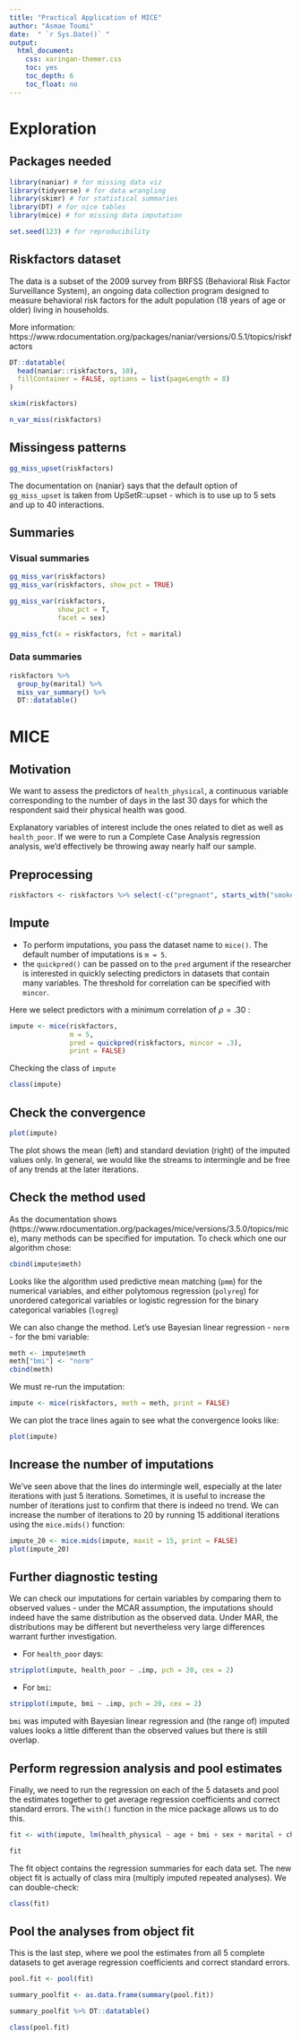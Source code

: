 ```yaml
---
title: "Practical Application of MICE"
author: "Asmae Toumi"
date:  " `r Sys.Date()` "
output:
  html_document:
    css: xaringan-themer.css
    toc: yes
    toc_depth: 6
    toc_float: no
---
```


# Exploration

## Packages needed

```r
library(naniar) # for missing data viz
library(tidyverse) # for data wrangling
library(skimr) # for statistical summaries
library(DT) # for nice tables 
library(mice) # for missing data imputation

set.seed(123) # for reproducibility 
```

## Riskfactors dataset

The data is a subset of the 2009 survey from BRFSS (Behavioral Risk Factor Surveillance System), an ongoing data collection program designed to measure behavioral risk factors for the adult population (18 years of age or older) living in households.

More information: https://www.rdocumentation.org/packages/naniar/versions/0.5.1/topics/riskfactors 


```r
DT::datatable(
  head(naniar::riskfactors, 10),
  fillContainer = FALSE, options = list(pageLength = 8)
)
```

```r
skim(riskfactors)
```

```r
n_var_miss(riskfactors)
```

## Missingess patterns 

```r
gg_miss_upset(riskfactors)
```

The documentation on {naniar} says that the default option of `gg_miss_upset` is taken from UpSetR::upset - which is to use up to 5 sets and up to 40 interactions. 

## Summaries

### Visual summaries
```r
gg_miss_var(riskfactors)
gg_miss_var(riskfactors, show_pct = TRUE)
```

```r
gg_miss_var(riskfactors,
            show_pct = T,
            facet = sex)
```

```r
gg_miss_fct(x = riskfactors, fct = marital)
```

### Data summaries 

```r
riskfactors %>%
  group_by(marital) %>%
  miss_var_summary() %>% 
  DT::datatable()
```


# MICE

## Motivation

We want to assess the predictors of `health_physical`, a continuous variable corresponding to the number of days in the last 30 days for which the respondent said their physical health was good.

Explanatory variables of interest include the ones related to diet as well as `health_poor`. If we were to run a Complete Case Analysis regression analysis, we'd effectively be throwing away nearly half our sample.


## Preprocessing 

```r
riskfactors <- riskfactors %>% select(-c("pregnant", starts_with("smoke"), "drink_days", "drink_average"))
```

## Impute 

- To perform imputations, you pass the dataset name to `mice()`. The default number of imputations is `m = 5`. 
- the `quickpred()` can be passed on to the `pred` argument if the researcher is interested in quickly selecting predictors in datasets that contain many variables. The threshold for correlation can be specified with `mincor`.

Here we select predictors with a minimum correlation of $\rho=.30$ :

```r
impute <- mice(riskfactors, 
               m = 5, 
               pred = quickpred(riskfactors, mincor = .3),
               print = FALSE)
```

Checking the class of `impute`
```r
class(impute)
```

## Check the convergence 

```r
plot(impute)
```

The plot shows the mean (left) and standard deviation (right) of the imputed values only. In general, we would like the streams to intermingle and be free of any trends at the later iterations.

## Check the method used 

As the documentation shows (https://www.rdocumentation.org/packages/mice/versions/3.5.0/topics/mice), many methods can be specified for imputation. To check which one our algorithm chose:

```r
cbind(impute$meth)
```

Looks like the algorithm used predictive mean matching (`pmm`) for the numerical variables, and either polytomous regression (`polyreg`) for unordered categorical variables or logistic regression for the binary categorical variables (`logreg`) 

We can also change the method. Let's use Bayesian linear regression - `norm` - for the bmi variable:

```r
meth <- impute$meth
meth["bmi"] <- "norm"
cbind(meth)
```

We must re-run the imputation:

```r
impute <- mice(riskfactors, meth = meth, print = FALSE)
```

We can plot the trace lines again to see what the convergence looks like:

```r
plot(impute)
```

## Increase the number of imputations

We've seen above that the lines do intermingle well, especially at the later iterations with just 5 iterations. Sometimes, it is useful to increase the number of iterations just to confirm that there is indeed no trend. We can increase the number of iterations to 20 by running 15 additional iterations using the `mice.mids()` function:

```r
impute_20 <- mice.mids(impute, maxit = 15, print = FALSE)
plot(impute_20)
```

## Further diagnostic testing

We can check our imputations for certain variables by comparing them to observed values - under the MCAR assumption, the imputations should indeed have the same distribution as the observed data. Under MAR, the distributions may be different but nevertheless very large differences warrant further investigation.

- For `health_poor` days:
```r
stripplot(impute, health_poor ~ .imp, pch = 20, cex = 2)
```

- For `bmi`:
```r
stripplot(impute, bmi ~ .imp, pch = 20, cex = 2)
```

`bmi` was imputed with Bayesian linear regression and (the range of) imputed values looks a little different than the observed values but there is still overlap.

##  Perform regression analysis and pool estimates

Finally, we need to run the regression on each of the 5 datasets and pool the estimates together to get average regression coefficients and correct standard errors. The `with()` function in the mice package allows us to do this.

```r
fit <- with(impute, lm(health_physical ~ age + bmi + sex + marital + children + employment + health_mental + activity_limited + provide_care + health_poor + health_general + diet_vegetable + diet_salad + diet_potato + diet_juice + diet_fruit + diet_carrot))

fit
```

The fit object contains the regression summaries for each data set. The new object fit is actually of class mira (multiply imputed repeated analyses). We can double-check:

```r
class(fit)
```

## Pool the analyses from object fit

This is the last step, where we pool the estimates from all 5 complete datasets to get average regression coefficients and correct standard errors.
```r
pool.fit <- pool(fit)

summary_poolfit <- as.data.frame(summary(pool.fit))

summary_poolfit %>% DT::datatable()
```

```r
class(pool.fit)
```



